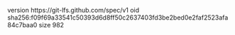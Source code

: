 version https://git-lfs.github.com/spec/v1
oid sha256:f09f69a33541c50393d6d8ff50c2637403fd3be2bed0e2faf2523afa84c7baa0
size 982
